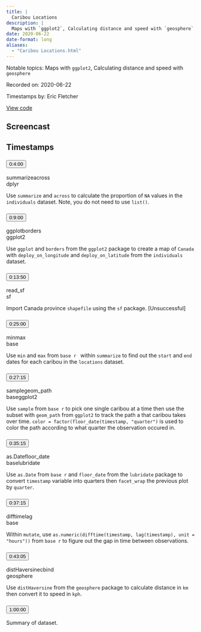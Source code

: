 ```yaml
---
title: |
  Caribou Locations
description: |
  Maps with `ggplot2`, Calculating distance and speed with `geosphere`
date: 2020-06-22
date-format: long
aliases:
  - "Caribou Locations.html"
---
```


Notable topics: Maps with `ggplot2`, Calculating distance and speed with `geosphere`

Recorded on: 2020-06-22

Timestamps by: Eric Fletcher

[View code](https://github.com/dgrtwo/data-screencasts/blob/master/caribou-locations.Rmd)

## Screencast

<div id="yt-player" data-video-id="7G7SVODhVo4"></div>

## Timestamps

```{=html}
<div id="topics">
  <div class="topic">
    <h3 id="ts-240">
      <button class="btn btn-link btn-timestamp" onClick="playerSkipToTimestamp(240, this)">0:4:00</button>
    </h3>
    <div class="topic_badges"><div><span class="badge-functions badge bg-info">summarize</span><span class="badge-functions badge bg-info">across</span></div><div><span class="badge-packages badge bg-primary">dplyr</span></div></div>
    <div class="topic_description">
      <p>Use <code>summarize</code> and <code>across</code> to calculate the proportion of <code>NA</code> values in the <code>individuals</code> dataset. Note, you do not need to use <code>list()</code>.</p>

    </div>
  </div>
  <div class="topic">
    <h3 id="ts-540">
      <button class="btn btn-link btn-timestamp" onClick="playerSkipToTimestamp(540, this)">0:9:00</button>
    </h3>
    <div class="topic_badges"><div><span class="badge-functions badge bg-info">ggplot</span><span class="badge-functions badge bg-info">borders</span></div><div><span class="badge-packages badge bg-primary">ggplot2</span></div></div>
    <div class="topic_description">
      <p>Use <code>ggplot</code> and <code>borders</code> from the <code>ggplot2</code> package to create a map of <code>Canada</code> with <code>deploy_on_longitude</code> and <code>deploy_on_latitude</code> from the <code>individuals</code> dataset.</p>

    </div>
  </div>
  <div class="topic">
    <h3 id="ts-830">
      <button class="btn btn-link btn-timestamp" onClick="playerSkipToTimestamp(830, this)">0:13:50</button>
    </h3>
    <div class="topic_badges"><div><span class="badge-functions badge bg-info">read_sf</span></div><div><span class="badge-packages badge bg-primary">sf</span></div></div>
    <div class="topic_description">
      <p>Import Canada province <code>shapefile</code> using the <code>sf</code> package. [Unsuccessful]</p>

    </div>
  </div>
  <div class="topic">
    <h3 id="ts-1500">
      <button class="btn btn-link btn-timestamp" onClick="playerSkipToTimestamp(1500, this)">0:25:00</button>
    </h3>
    <div class="topic_badges"><div><span class="badge-functions badge bg-info">min</span><span class="badge-functions badge bg-info">max</span></div><div><span class="badge-packages badge bg-primary">base</span></div></div>
    <div class="topic_description">
      <p>Use <code>min</code> and <code>max</code> from <code>base r </code> within <code>summarize</code> to find out the <code>start</code> and <code>end</code> dates for each caribou in the <code>locations</code> dataset.</p>

    </div>
  </div>
  <div class="topic">
    <h3 id="ts-1635">
      <button class="btn btn-link btn-timestamp" onClick="playerSkipToTimestamp(1635, this)">0:27:15</button>
    </h3>
    <div class="topic_badges"><div><span class="badge-functions badge bg-info">sample</span><span class="badge-functions badge bg-info">geom_path</span></div><div><span class="badge-packages badge bg-primary">base</span><span class="badge-packages badge bg-primary">ggplot2</span></div></div>
    <div class="topic_description">
      <p>Use <code>sample</code> from <code>base r</code> to pick one single caribou at a time then use the subset with <code>geom_path</code> from <code>ggplot2</code> to track the path a that caribou takes over time.  <code>color = factor(floor_date(timestamp, &quot;quarter&quot;)</code> is used to color the path according to what quarter the observation occured in.</p>

    </div>
  </div>
  <div class="topic">
    <h3 id="ts-2115">
      <button class="btn btn-link btn-timestamp" onClick="playerSkipToTimestamp(2115, this)">0:35:15</button>
    </h3>
    <div class="topic_badges"><div><span class="badge-functions badge bg-info">as.Date</span><span class="badge-functions badge bg-info">floor_date</span></div><div><span class="badge-packages badge bg-primary">base</span><span class="badge-packages badge bg-primary">lubridate</span></div></div>
    <div class="topic_description">
      <p>Use <code>as.Date</code> from <code>base r</code> and <code>floor_date</code> from the <code>lubridate</code> package to convert <code>timestamp</code> variable into quarters then <code>facet_wrap</code> the previous plot by <code>quarter</code>.</p>

    </div>
  </div>
  <div class="topic">
    <h3 id="ts-2235">
      <button class="btn btn-link btn-timestamp" onClick="playerSkipToTimestamp(2235, this)">0:37:15</button>
    </h3>
    <div class="topic_badges"><div><span class="badge-functions badge bg-info">difftime</span><span class="badge-functions badge bg-info">lag</span></div><div><span class="badge-packages badge bg-primary">base</span></div></div>
    <div class="topic_description">
      <p>Within <code>mutate</code>, use <code>as.numeric(difftime(timestamp, lag(timestamp), unit = &quot;hours&quot;))</code>  from <code>base r</code> to figure out the gap in time between observations.</p>

    </div>
  </div>
  <div class="topic">
    <h3 id="ts-2585">
      <button class="btn btn-link btn-timestamp" onClick="playerSkipToTimestamp(2585, this)">0:43:05</button>
    </h3>
    <div class="topic_badges"><div><span class="badge-functions badge bg-info">distHaversine</span><span class="badge-functions badge bg-info">cbind</span></div><div><span class="badge-packages badge bg-primary">geosphere</span></div></div>
    <div class="topic_description">
      <p>Use <code>distHaversine</code> from the <code>geosphere</code> package to calculate distance in <code>km</code> then convert it to speed in <code>kph</code>.</p>

    </div>
  </div>
  <div class="topic">
    <h3 id="ts-3600">
      <button class="btn btn-link btn-timestamp" onClick="playerSkipToTimestamp(3600, this)">1:00:00</button>
    </h3>
    <div class="topic_badges"><div></div><div></div></div>
    <div class="topic_description">
      <p>Summary of dataset.</p>

    </div>
  </div>
</div>
```
     
<script>
// 2. This code loads the IFrame Player API code asynchronously.
var tag = document.createElement("script");

tag.src = "https://www.youtube.com/iframe_api";
var firstScriptTag = document.getElementsByTagName("script")[0];
firstScriptTag.parentNode.insertBefore(tag, firstScriptTag);

// 3. This function creates an <iframe> (and YouTube player)
//    after the API code downloads.
var videoId = document.getElementById("yt-player").dataset.videoId;
var player;
function onYouTubeIframeAPIReady() {
  player = new YT.Player("yt-player", {
    height: "486",
    width: "864",
    videoId: videoId,
    playerVars: {
      "playsinline": 1
    },
    events: {
      onStateChange: function(event) {
        if (event.data == YT.PlayerState.PLAYING) {
          followTimestamps()
        }
      }
    }
  });
}

function playerSkipToTimestamp(seconds, tsElement) {
  player.seekTo(seconds, true)
  tsElement.scrollIntoView()
  document.getElementById("screencast").scrollIntoView()
}

const timestamps = Array.from(document.querySelectorAll('.topic h3[id^="ts-"]'))
  .map(el => el.id.replace('ts-', ''))

function followTimestamps() {
  if (player.getPlayerState() !== 1) {
    return
  }
  const currentTime = `${Math.floor(player.getCurrentTime())}`
  if (timestamps.includes(currentTime)) {
    const el = document.getElementById(`ts-${currentTime}`)
    if (el) {
      el.scrollIntoView()
      document.getElementById("screencast").scrollIntoView()
    }
  }
  setTimeout(followTimestamps, 1000)
}
</script>
